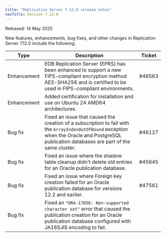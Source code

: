 ```yaml
---
title: "Replication Server 7.12.0 release notes"
navTitle: Version 7.12.0
---
```


Released: 14 May 2025

New features, enhancements, bug fixes, and other changes in Replication Server 7.12.0 include the following:

| Type         | Description                                                                                                                                                                                    | Ticket |
|--------------|------------------------------------------------------------------------------------------------------------------------------------------------------------------------------------------------|--------|
| Enhancement  | EDB Replication Server (EPRS) has been enhanced to support a new FIPS-compliant encryption method AES-SHA256 and is certified to be used in FIPS-compliant environments.                       | #46563 |
| Enhancement  | Added certification for installation and use on Ubuntu 24 AMD64 architectures.                                                                                                                 |        |
| Bug&nbsp;fix | Fixed an issue that caused the creation of a subscription to fail with the `ArrayIndexOutOfBound` exception when the Oracle and PostgreSQL publication databases are part of the same cluster. | #46127 |
| Bug&nbsp;fix | Fixed an issue where the shadow table cleanup didn't delete old entries for an Oracle publication database.                                                                                    | #45645 |
| Bug&nbsp;fix | Fixed an issue where Foreign key creation failed for an Oracle publication database for versions 12.2 and earlier.                                                                             | #47561 |
| Bug&nbsp;fix | Fixed an `"ORA-17056: Non-supported character set"` error that caused the publication creation for an Oracle publication database configured with JA16SJIS encoding to fail.                   |        |
